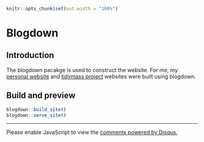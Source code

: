 ```r
knitr::opts_chunk$set(out.width = "100%")
```

# Blogdown {#blogdown}

## Introduction

The blogdown pacakge is used to construct the website. For me, my [personal website](https://jaspershen.github.io/) and [tidymass project](https://www.tidymass.org/) websites were built using blogdown.

## Build and preview

```r
blogdown::build_site()
blogdown::serve_site()
```

---

<div id="disqus_thread"></div>
<script>

/**
*  RECOMMENDED CONFIGURATION VARIABLES: EDIT AND UNCOMMENT THE SECTION BELOW TO INSERT DYNAMIC VALUES FROM YOUR PLATFORM OR CMS.
*  LEARN WHY DEFINING THESE VARIABLES IS IMPORTANT: https://disqus.com/admin/universalcode/#configuration-variables*/
/*
var disqus_config = function () {
this.page.url = PAGE_URL;  // Replace PAGE_URL with your page's canonical URL variable
this.page.identifier = PAGE_IDENTIFIER; // Replace PAGE_IDENTIFIER with your page's unique identifier variable
};
*/
(function() { // DON'T EDIT BELOW THIS LINE
var d = document, s = d.createElement('script');
s.src = 'https://r-cookbook-shen.disqus.com/embed.js';
s.setAttribute('data-timestamp', +new Date());
(d.head || d.body).appendChild(s);
})();
</script>
<noscript>Please enable JavaScript to view the <a href="https://disqus.com/?ref_noscript">comments powered by Disqus.</a></noscript>
                            
